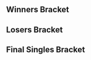 {{DISPLAYTITLE:How Dair You: Singles Bracket}}{{SetGame|melee}}
{{tabs static
|name1=Overview
|link1=How Dair You
|name2=Singles Bracket
|link2=How Dair You/Singles Bracket
|name3=Doubles Bracket
|link3=How Dair You/Doubles Bracket
|This=2
}}<!-- Generated with http://tournament-nub.rhcloud.com/toliquipedia name=notechgaming-HDY_Melee_Pro -->
==Winners Bracket==
{{32DEWBracketA
|column-width=160

|r1m1p1=Ice |r1m1p1flag=de |r1m1p1score=2 |r1m1win=1
|r1m1p2=Zeal |r1m1p2flag=de |r1m1p2score=0

|r1m2p1=DASH |r1m2p1flag=de |r1m2p1score=2 |r1m2win=1
|r1m2p2=Blayd |r1m2p2flag=de |r1m2p2score=0

|r1m3p1=Prinz |r1m3p1flag=de |r1m3p1score=2 |r1m3win=1
|r1m3p2=Charby |r1m3p2flag=fr |r1m3p2score=0

|r1m4p1=*Zen |r1m4p1flag=fr |r1m4p1score=2 |r1m4win=1
|r1m4p2=MISTRRLOVE |r1m4p2flag=de |r1m4p2score=1

|r1m5p1=Kellner |r1m5p1flag=de |r1m5p1score=2 |r1m5win=1
|r1m5p2=eternised Dragon |r1m5p2flag=de |r1m5p2score=0

|r1m6p1=Andy |r1m6p1flag=de |r1m6p1score=1 |r1m6win=2
|r1m6p2=Yomi |r1m6p2flag=de |r1m6p2score=2

|r1m7p1=Timi |r1m7p1flag=at |r1m7p1score=2 |r1m7win=1
|r1m7p2=BlackZettix |r1m7p2flag=de |r1m7p2score=0

|r1m8p1=Blaze |r1m8p1flag=de |r1m8p1score=2 |r1m8win=1
|r1m8p2=Merlin |r1m8p2flag=de |r1m8p2score=0

|r1m9p1=reaper |r1m9p1flag=de |r1m9p1score=2 |r1m9win=1
|r1m9p2=Timo |r1m9p2flag=de |r1m9p2score=0

|r1m10p1=Däumling |r1m10p1flag=de |r1m10p1score=2 |r1m10win=1
|r1m10p2=SchlimmShady |r1m10p2flag=de |r1m10p2score=0

|r1m11p1=Mawacate |r1m11p1flag=de |r1m11p1score=2 |r1m11win=1
|r1m11p2=FrozenLight1337 |r1m11p2flag=de |r1m11p2score=0

|r1m12p1=Tranx |r1m12p1flag=de |r1m12p1score=0 |r1m12win=2
|r1m12p2=Usleon |r1m12p2flag=cl |r1m12p2score=2

|r1m13p1=quiK |r1m13p1flag=de |r1m13p1score=2 |r1m13win=1
|r1m13p2=Norm |r1m13p2flag=at |r1m13p2score=0

|r1m14p1=kiw1 |r1m14p1flag=at |r1m14p1score=0 |r1m14win=2
|r1m14p2=cyve |r1m14p2flag=de |r1m14p2score=2

|r1m15p1=Clemens |r1m15p1flag=at |r1m15p1score=2 |r1m15win=1
|r1m15p2=Doraki |r1m15p2flag=fr |r1m15p2score=0

|r1m16p1=pheX |r1m16p1flag=de |r1m16p1score=2 |r1m16win=1
|r1m16p2=Jah Ridin' |r1m16p2flag=ch |r1m16p2score=0

|r2m1p1=Ice |r2m1p1flag=de |r2m1p1score=2 |r2m1win=1
|r2m1p2=DASH |r2m1p2flag=de |r2m1p2score=0

|r2m2p1=Prinz |r2m2p1flag=de |r2m2p1score=2 |r2m2win=1
|r2m2p2=*Zen |r2m2p2flag=fr |r2m2p2score=0

|r2m3p1=Kellner |r2m3p1flag=de |r2m3p1score=0 |r2m3win=2
|r2m3p2=Yomi |r2m3p2flag=de |r2m3p2score=2

|r2m4p1=Timi |r2m4p1flag=at |r2m4p1score=2 |r2m4win=1
|r2m4p2=Blaze |r2m4p2flag=de |r2m4p2score=1

|r2m5p1=reaper |r2m5p1flag=de |r2m5p1score=2 |r2m5win=1
|r2m5p2=Däumling |r2m5p2flag=de |r2m5p2score=0

|r2m6p1=Mawacate |r2m6p1flag=de |r2m6p1score=0 |r2m6win=2
|r2m6p2=Usleon |r2m6p2flag=cl |r2m6p2score=2

|r2m7p1=quiK |r2m7p1flag=de |r2m7p1score=2 |r2m7win=1
|r2m7p2=cyve |r2m7p2flag=de |r2m7p2score=1

|r2m8p1=Clemens |r2m8p1flag=at |r2m8p1score=1 |r2m8win=2
|r2m8p2=pheX |r2m8p2flag=de |r2m8p2score=2

|r3m1p1=Ice |r3m1p1flag=de |r3m1p1score=3 |r3m1win=1
|r3m1p2=Prinz |r3m1p2flag=de |r3m1p2score=2

|r3m2p1=Yomi |r3m2p1flag=de |r3m2p1score=0 |r3m2win=2
|r3m2p2=Timi |r3m2p2flag=at |r3m2p2score=3

|r3m3p1=reaper |r3m3p1flag=de |r3m3p1score=3 |r3m3win=1
|r3m3p2=Usleon |r3m3p2flag=cl |r3m3p2score=2

|r3m4p1=quiK |r3m4p1flag=de |r3m4p1score=3 |r3m4win=1
|r3m4p2=pheX |r3m4p2flag=de |r3m4p2score=2

|r4m1p1=Ice |r4m1p1flag=de |r4m1p1score=3 |r4m1win=1
|r4m1p2=Timi |r4m1p2flag=at |r4m1p2score=1

|r4m2p1=reaper |r4m2p1flag=de |r4m2p1score=3 |r4m2win=1
|r4m2p2=quiK |r4m2p2flag=de |r4m2p2score=0
}}

==Losers Bracket==
{{32DELBracketSmwA
|tourneylink=How Dair You
|tourneyname=How Dair You
|l1placement=25-32
|l2placement=17-24
|l3placement=13-16
|l4placement=9-12
|l5placement=7-8
|l6placement=5-6
|column-width=160

|l1m1p1=Zeal |l1m1p1flag=de |l1m1p1score=0 |l1m1win=2
|l1m1p2=Blayd |l1m1p2flag=de |l1m1p2score=2

|l1m2p1=Charby |l1m2p1flag=fr |l1m2p1score=0 |l1m2win=2
|l1m2p2=MISTRRLOVE |l1m2p2flag=de |l1m2p2score=2

|l1m3p1=eternised Dragon |l1m3p1flag=de |l1m3p1score={{win}} |l1m3win=1
|l1m3p2=Andy |l1m3p2flag=de |l1m3p2score=

|l1m4p1=BlackZettix |l1m4p1flag=de |l1m4p1score=0 |l1m4win=2
|l1m4p2=Merlin |l1m4p2flag=de |l1m4p2score=2

|l1m5p1=Timo |l1m5p1flag=de |l1m5p1score=0 |l1m5win=2
|l1m5p2=SchlimmShady |l1m5p2flag=de |l1m5p2score=2

|l1m6p1=FrozenLight1337 |l1m6p1flag=de |l1m6p1score=1 |l1m6win=2
|l1m6p2=Tranx |l1m6p2flag=de |l1m6p2score=2

|l1m7p1=Norm |l1m7p1flag=at |l1m7p1score=2 |l1m7win=1
|l1m7p2=kiw1 |l1m7p2flag=at |l1m7p2score=1

|l1m8p1=Doraki |l1m8p1flag=fr |l1m8p1score=0 |l1m8win=2
|l1m8p2=Jah Ridin' |l1m8p2flag=ch |l1m8p2score=2

|l2m1p1=Clemens |l2m1p1flag=at |l2m1p1score=1 |l2m1win=2
|l2m1p2=Blayd |l2m1p2flag=de |l2m1p2score=2

|l2m2p1=cyve |l2m2p1flag=de |l2m2p1score=0 |l2m2win=2
|l2m2p2=MISTRRLOVE |l2m2p2flag=de |l2m2p2score=2

|l2m3p1=Mawacate |l2m3p1flag=de |l2m3p1score=2 |l2m3win=1
|l2m3p2=eternised Dragon |l2m3p2flag=de |l2m3p2score=0

|l2m4p1=Däumling |l2m4p1flag=de |l2m4p1score=2 |l2m4win=1
|l2m4p2=Merlin |l2m4p2flag=de |l2m4p2score=0

|l2m5p1=Blaze |l2m5p1flag=de |l2m5p1score=0 |l2m5win=2
|l2m5p2=SchlimmShady |l2m5p2flag=de |l2m5p2score=2

|l2m6p1=Kellner |l2m6p1flag=de |l2m6p1score=2 |l2m6win=1
|l2m6p2=Tranx |l2m6p2flag=de |l2m6p2score=0

|l2m7p1=*Zen |l2m7p1flag=fr |l2m7p1score=2 |l2m7win=1
|l2m7p2=Norm |l2m7p2flag=at |l2m7p2score=1

|l2m8p1=DASH |l2m8p1flag=de |l2m8p1score=2 |l2m8win=1
|l2m8p2=Jah Ridin' |l2m8p2flag=ch |l2m8p2score=0

|l3m1p1=Blayd |l3m1p1flag=de |l3m1p1score=2 |l3m1win=1
|l3m1p2=MISTRRLOVE |l3m1p2flag=de |l3m1p2score=1

|l3m2p1=Mawacate |l3m2p1flag=de |l3m2p1score=1 |l3m2win=2
|l3m2p2=Däumling |l3m2p2flag=de |l3m2p2score=2

|l3m3p1=SchlimmShady |l3m3p1flag=de |l3m3p1score=0 |l3m3win=2
|l3m3p2=Kellner |l3m3p2flag=de |l3m3p2score=2

|l3m4p1=&#42;Zen |l3m4p1flag=fr |l3m4p1score=1 |l3m4win=2
|l3m4p2=DASH |l3m4p2flag=de |l3m4p2score=2
|l3m4p1char1=marth |l3m4p2char1=fox |l3m4p1stock1=0 |l3m4p2stock1=1 |l3m4win1=2 |l3m4stage1=Yoshi's Story
|l3m4p1char2=marth |l3m4p2char2=fox |l3m4p1stock2=3 |l3m4p2stock2=0 |l3m4win2=1 |l3m4stage2=Fountain of Dreams
|l3m4p1char3=marth |l3m4p2char3=fox |l3m4p1stock3=0 |l3m4p2stock3=3 |l3m4win3=2 |l3m4stage3=Pokémon Stadium
|l3m4p1char4= |l3m4p2char4= |l3m4p1stock4= |l3m4p2stock4= |l3m4win4= |l3m4stage4=
|l3m4p1char5= |l3m4p2char5= |l3m4p1stock5= |l3m4p2stock5= |l3m4win5= |l3m4stage5=
|l3m4date=
|l3m4finished=
|l3m4details={{BracketMatchDetails|comment=|preview=|lrthread=|vod=|interview=|recap=}}

|l4m1p1=Yomi |l4m1p1flag=de |l4m1p1score=3 |l4m1win=1
|l4m1p2=Blayd |l4m1p2flag=de |l4m1p2score=0

|l4m2p1=Prinz |l4m2p1flag=de |l4m2p1score=1 |l4m2win=2
|l4m2p2=Däumling |l4m2p2flag=de |l4m2p2score=3

|l4m3p1=pheX |l4m3p1flag=de |l4m3p1score=2 |l4m3win=2
|l4m3p2=Kellner |l4m3p2flag=de |l4m3p2score=3

|l4m4p1=Usleon |l4m4p1flag=cl |l4m4p1score=3 |l4m4win=1
|l4m4p2=DASH |l4m4p2flag=de |l4m4p2score=1
|l4m4p1char1=sheik |l4m4p2char1=fox |l4m4p1stock1=2 |l4m4p2stock1=0 |l4m4win1=1 |l4m4stage1=Battlefield
|l4m4p1char2=sheik |l4m4p2char2=fox |l4m4p1stock2=1 |l4m4p2stock2=0 |l4m4win2=1 |l4m4stage2=Battlefield
|l4m4p1char3=sheik |l4m4p2char3=fox |l4m4p1stock3=0 |l4m4p2stock3=2 |l4m4win3=2 |l4m4stage3=Pokémon Stadium
|l4m4p1char4=sheik |l4m4p2char4=fox |l4m4p1stock4=1 |l4m4p2stock4=0 |l4m4win4=1 |l4m4stage4=Fountain of Dreams
|l4m4p1char5= |l4m4p2char5= |l4m4p1stock5= |l4m4p2stock5= |l4m4win5= |l4m4stage5=
|l4m4date=
|l4m4finished=
|l4m4details={{BracketMatchDetails|comment=|preview=|lrthread=|vod=|interview=|recap=}}

|l5m1p1=Yomi |l5m1p1flag=de |l5m1p1score=1 |l5m1win=2
|l5m1p2=Däumling |l5m1p2flag=de |l5m1p2score=3

|l5m2p1=Kellner |l5m2p1flag=de |l5m2p1score=2 |l5m2win=2
|l5m2p2=Usleon |l5m2p2flag=cl |l5m2p2score=3

|l6m1p1=quiK |l6m1p1flag=de |l6m1p1score=3 |l6m1win=1
|l6m1p2=Däumling |l6m1p2flag=de |l6m1p2score=1

|l6m2p1=Timi |l6m2p1flag=at |l6m2p1score=3 |l6m2win=1
|l6m2p2=Usleon |l6m2p2flag=cl |l6m2p2score=1
}}
<onlyinclude>
==Final Singles Bracket==
{{DEFinalSmwBracket
|tourneylink=How Dair You
|tourneyname=How Dair You
|l1placement=4
|r2placement=3
|r3loserplacement=2
|r3winnerplacement=1
|column-width=200
|column-width-finals=230
|export_score=true

<!-- FROM WINNERS -->
|r1m1p1=Ice |r1m1p1flag=de |r1m1p1score=2
|r1m1p2=reaper |r1m1p2flag=de |r1m1p2score=3
|r1m1win=2
|r1m1p1char1=fox |r1m1p1stock1=3 |r1m1p2char1=marth |r1m1p2stock1=0 |r1m1win1=1 |r1m1stage1=Yoshi's Story 
|r1m1p1char2=fox |r1m1p1stock2=0 |r1m1p2char2=marth |r1m1p2stock2=1 |r1m1win2=2 |r1m1stage2=Final Destination
|r1m1p1char3=fox |r1m1p1stock3=1 |r1m1p2char3=marth |r1m1p2stock3=0 |r1m1win3=1 |r1m1stage3=Pokémon Stadium
|r1m1p1char4=fox |r1m1p1stock4=0 |r1m1p2char4=marth |r1m1p2stock4=1 |r1m1win4=2 |r1m1stage4=Battlefield
|r1m1p1char5=fox |r1m1p1stock5=0 |r1m1p2char5=marth |r1m1p2stock5=1 |r1m1win5=2 |r1m1stage5=Dream Land
|r1m1date=
|r1m1finished=
|r1m1details={{BracketMatchDetails
|vod=https://www.youtube.com/watch?v=PqIvjpflYUE
|preview= 
|lrthread=
|interview=
|recap=
|comment=
|live=
}}

<!-- FROM LOSERS -->
|l1m1p1=quiK |l1m1p1flag=de |l1m1p1score=3
|l1m1p2=Timi |l1m1p2flag=at |l1m1p2score=1
|l1m1win=1
|l1m1p1char1=samus |l1m1p1stock1=2 |l1m1p2char1=falco  |l1m1p2stock1=0 |l1m1win1=1 |l1m1stage1=Battlefield 
|l1m1p1char2=samus |l1m1p1stock2=1 |l1m1p2char2=falco  |l1m1p2stock2=0 |l1m1win2=1 |l1m1stage2=Pokémon Stadium
|l1m1p1char3=samus |l1m1p1stock3=0 |l1m1p2char3=falco |l1m1p2stock3=3 |l1m1win3=2 |l1m1stage3=Yoshi's Story
|l1m1p1char4=samus |l1m1p1stock4=2 |l1m1p2char4=falco |l1m1p2stock4=0 |l1m1win4=1 |l1m1stage4=Fountain of Dreams
|l1m1p1char5= |l1m1p1stock5= |l1m1p2char5= |l1m1p2stock5= |l1m1win5= |l1m1stage5=
|l1m1date=
|l1m1finished=
|l1m1details={{BracketMatchDetails
|vod=https://www.youtube.com/watch?v=ucs_2LUSB3U
|preview= 
|lrthread=
|interview=
|recap=
|comment=
|live=
}}

<!-- LOSERS FINALS -->
|r2m1p1=Ice |r2m1p1flag=de |r2m1p1score=3
|r2m1p2=quiK |r2m1p2flag=de |r2m1p2score=0
|r2m1win=1
|r2m1p1char1=fox |r2m1p1stock1=1 |r2m1p2char1=samus |r2m1p2stock1=0 |r2m1win1=1 |r2m1stage1= Yoshi's Story
|r2m1p1char2=fox |r2m1p1stock2=3 |r2m1p2char2=samus |r2m1p2stock2=0 |r2m1win2=1 |r2m1stage2=Fountain of Dreams
|r2m1p1char3=fox |r2m1p1stock3=1 |r2m1p2char3=samus |r2m1p2stock3=0 |r2m1win3=1 |r2m1stage3=Fountain of Dreams
|r2m1p1char4= |r2m1p1stock4= |r2m1p2char4= |r2m1p2stock4= |r2m1win4= |r2m1stage4=
|r2m1p1char5= |r2m1p1stock5= |r2m1p2char5= |r2m1p2stock5= |r2m1win5= |r2m1stage5=
|r2m1date=
|r2m1finished=
|r2m1details={{BracketMatchDetails
|vod=https://www.youtube.com/watch?v=gZgW0XZld2M
|preview= 
|lrthread=
|interview=
|recap=
|comment=
|live=
}}

<!-- GRAND FINALS -->
|r3m1p1=reaper |r3m1p1flag=de |r3m1p1score=1 |r3m2p1score=1
|r3m1p2=Ice |r3m1p2flag=de |r3m1p2score=3 |r3m2p2score=3
|r3m1win=2
|r3m1p1char1=marth |r3m1p1stock1=1 |r3m1p2char1=fox |r3m1p2stock1=0 |r3m1win1=1 |r3m1stage1=Yoshi's Story 
|r3m1p1char2=marth |r3m1p1stock2=0 |r3m1p2char2=fox |r3m1p2stock2=4 |r3m1win2=2 |r3m1stage2=Pokémon Stadium
|r3m1p1char3=marth |r3m1p1stock3=0 |r3m1p2char3=fox |r3m1p2stock3=3 |r3m1win3=2 |r3m1stage3=Final Destination
|r3m1p1char4=marth |r3m1p1stock4=0 |r3m1p2char4=fox |r3m1p2stock4=2 |r3m1win4=2 |r3m1stage4=Battlefield
|r3m1p1char5= |r3m1p1stock5= |r3m1p2char5= |r3m1p2stock5= |r3m1win5= |r3m1stage5=

|r3m2p1char1=marth |r3m2p1stock1=0 |r3m2p2char1=fox |r3m2p2stock1=3 |r3m2win1=2 |r3m2stage1=Yoshi's Story 
|r3m2p1char2=marth |r3m2p1stock2=0 |r3m2p2char2=fox |r3m2p2stock2=2 |r3m2win2=2 |r3m2stage2=Battlefield
|r3m2p1char3=marth |r3m2p1stock3=1 |r3m2p2char3=fox |r3m2p2stock3=0 |r3m2win3=1 |r3m2stage3=Dream Land
|r3m2p1char4=marth |r3m2p1stock4=0 |r3m2p2char4=fox |r3m2p2stock4=3 |r3m2win4=2 |r3m2stage4=Dream Land
|r3m2p1char5= |r3m2p1stock5= |r3m2p2char5= |r3m2p2stock5= |r3m2win5= |r3m2stage5=
|r3m1date=
|r3m1finished=
|r3m1details={{BracketMatchDetails
|vod=https://www.youtube.com/watch?v=2S-kWwqwC5s
|vod2=https://www.youtube.com/watch?v=vKnI1NWPR9k
|preview= 
|lrthread=
|interview=
|recap=
|comment=
|live=
}}
}}
</onlyinclude>

